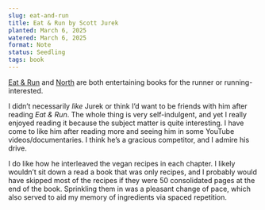 ```yaml
---
slug: eat-and-run
title: Eat & Run by Scott Jurek
planted: March 6, 2025
watered: March 6, 2025
format: Note
status: Seedling
tags: book
---
```


[Eat & Run](https://www.goodreads.com/book/show/13202092-eat-run) and [North](/north) are both entertaining books for the runner or running-interested.

I didn’t necessarily _like_ Jurek or think I’d want to be friends with him after reading _Eat & Run_. The whole thing is very self-indulgent, and yet I really enjoyed reading it because the subject matter is quite interesting. I have come to like him after reading more and seeing him in some YouTube videos/documentaries. I think he’s a gracious competitor, and I admire his drive.

I do like how he interleaved the vegan recipes in each chapter. I likely wouldn’t sit down a read a book that was only recipes, and I probably would have skipped most of the recipes if they were 50 consolidated pages at the end of the book. Sprinkling them in was a pleasant change of pace, which also served to aid my memory of ingredients via spaced repetition.
